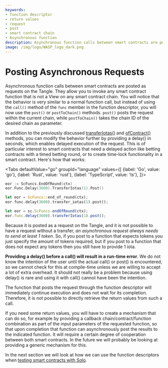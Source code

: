 ```yaml
---
keywords:
- function descriptor
- return values
- request
- post
- smart contract chain
- Asynchronous function
description: Asynchronous function calls between smart contracts are posted as requests on the Tangle. They allow you to invoke any smart contract function that is not a View on any smart contract chain.
image: /img/logo/WASP_logo_dark.png
---
```


# Posting Asynchronous Requests

Asynchronous function calls between smart contracts are posted as requests on the Tangle.
They allow you to invoke any smart contract function that is not a View on any smart
contract chain. You will notice that the behavior is very similar to a normal function
call, but instead of using the `call()` method of the `func` member in the function
descriptor, you will now use the `post()` or `postToChain()` methods. `post()` posts the
request within the current chain, while `postToChain()` takes the chain ID of the
desired chain as parameter.

In addition to the previously discussed [transferIotas()](call.mdx) and
[ofContract()](call.mdx) methods, you can modify the behavior further by providing a
delay() in seconds, which enables delayed execution of the request. This is of particular
interest to smart contracts that need a delayed action like betting contracts with a timed
betting round, or to create time-lock functionality in a smart contract.
Here's how that works:

<Tabs defaultValue="go"
      groupId="language"
      values={[
          {label: 'Go', value: 'go'},
          {label: 'Rust', value: 'rust'},
          {label: 'TypeScript', value: 'ts'},
      ]}>

<TabItem value="go">

```go
eor := ScFuncs.EndOfRound(ctx)
eor.Func.Delay(3600).TransferIotas(1).Post()
```

</TabItem>
<TabItem value="rust">

```rust
let eor = ScFuncs::end_of_round(ctx);
eor.func.delay(3600).transfer_iotas(1).post();
```

</TabItem>
<TabItem value="ts">

```ts
let eor = sc.ScFuncs.endOfRound(ctx);
eor.func.delay(3600).transferIotas(1).post();
```

</TabItem>
</Tabs>

Because it is posted as a request on the Tangle, and it is not possible to have a request
without a transfer, _an asynchronous request always needs to send at least 1 token_. So,
if you post to a function that expects tokens you just specify the amount of tokens
required, but if you post to a function that does not expect any tokens then you still
have to provide 1 iota.

**Providing a delay() before a call() will result in a run-time error**. We do not know
the intention of the user until the actual call() or post() is encountered, so we cannot
check for this at compile-time unless we are willing to accept a lot of extra overhead.
It should not really be a problem because using delay() is rare and using it with call()
cannot have been the intention.

The function that posts the request through the function descriptor will immediately
continue execution and does not wait for its completion. Therefore, it is not possible to
directly retrieve the return values from such a call.

If you need some return values, you will have to create a mechanism that can do so, for
example by providing a callback chain/contract/function combination as part of the input
parameters of the requested function, so that upon completion that function can
asynchronously post the results to the indicated function. It will require a certain
degree of cooperation between both smart contracts. In the future we will probably be
looking at providing a generic mechanism for this.

In the next section we will look at how we can use the function descriptors when
[testing smart contracts with Solo](test.mdx).
